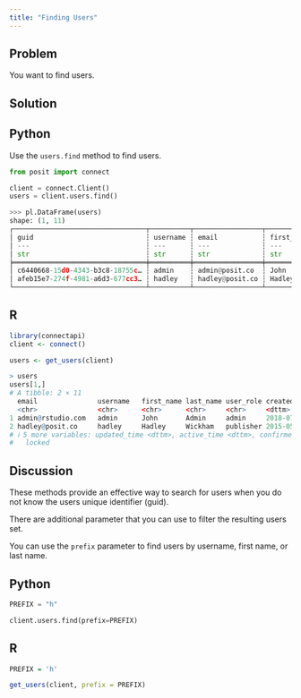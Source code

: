 ```yaml
---
title: "Finding Users"
---
```


## Problem

You want to find users.

## Solution

::: {.panel-tabset group="language"}

## Python

Use the `users.find` method to find users.

```python
from posit import connect

client = connect.Client()
users = client.users.find()
```

```python
>>> pl.DataFrame(users)
shape: (1, 11)
┌─────────────────────────────────┬──────────┬─────────────────┬────────────┬───┬──────────────────────┬──────────────────────┬───────────┬────────┐
│ guid                            ┆ username ┆ email           ┆ first_name ┆ … ┆ updated_time         ┆ active_time          ┆ confirmed ┆ locked │
│ ---                             ┆ ---      ┆ ---             ┆ ---        ┆   ┆ ---                  ┆ ---                  ┆ ---       ┆ ---    │
│ str                             ┆ str      ┆ str             ┆ str        ┆   ┆ str                  ┆ str                  ┆ bool      ┆ bool   │
╞═════════════════════════════════╪══════════╪═════════════════╪════════════╪═══╪══════════════════════╪══════════════════════╪═══════════╪════════╡
│ c6440668-15d0-4343-b3c8-18755c… ┆ admin    ┆ admin@posit.co  ┆ John       ┆ … ┆ 2018-07-10T21:26:57Z ┆ 2018-07-17T15:18:26Z ┆ true      ┆ false  │
│ afeb15e7-274f-4981-a6d3-677cc3… ┆ hadley   ┆ hadley@posit.co ┆ Hadley     ┆ … ┆ 2024-06-18T13:25:27Z ┆ 2024-06-18T13:25:27Z ┆ true      ┆ false  │
└─────────────────────────────────┴──────────┴─────────────────┴────────────┴───┴──────────────────────┴──────────────────────┴───────────┴────────┘
```

## R

```r
library(connectapi)
client <- connect()

users <- get_users(client)
```

```r
> users
users[1,]
# A tibble: 2 × 11
  email               username   first_name last_name user_role created_time
  <chr>               <chr>      <chr>      <chr>     <chr>     <dttm>
1 admin@rstudio.com   admin      John       Admin     admin     2018-07-10 04:52:04
2 hadley@posit.co     hadley     Hadley     Wickham   publisher 2015-05-20 19:44:37
# ℹ 5 more variables: updated_time <dttm>, active_time <dttm>, confirmed <lgl>,
#   locked
```

:::

## Discussion

These methods provide an effective way to search for users when you do not know the users unique identifier (guid).

There are additional parameter that you can use to filter the resulting users set.

You can use the `prefix` parameter to find users by username, first name, or last name.

::: {.panel-tabset group="language"}

## Python

```python
PREFIX = "h"

client.users.find(prefix=PREFIX)
```

## R

```r
PREFIX = 'h'

get_users(client, prefix = PREFIX)
```
:::
